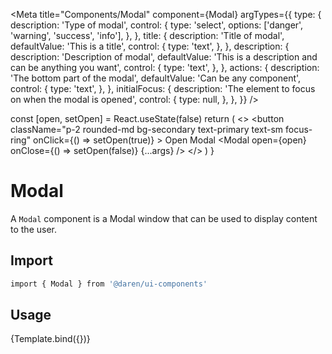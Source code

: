 
<Meta
  title="Components/Modal"
  component={Modal}
  argTypes={{
    type: {
      description: 'Type of modal',
      control: {
        type: 'select',
        options: ['danger', 'warning', 'success', 'info'],
      },
    },
    title: {
      description: 'Title of modal',
      defaultValue: 'This is a title',
      control: {
        type: 'text',
      },
    },
    description: {
      description: 'Description of modal',
      defaultValue: 'This is a description and can be anything you want',
      control: {
        type: 'text',
      },
    },
    actions: {
      description: 'The bottom part of the modal',
      defaultValue: 'Can be any component',
      control: {
        type: 'text',
      },
    },
    initialFocus: {
      description: 'The element to focus on when the modal is opened',
      control: {
        type: null,
      },
    },
  }}
/>

  const [open, setOpen] = React.useState(false)
  return (
    <>
      <button
        className="p-2 rounded-md bg-secondary text-primary text-sm focus-ring"
        onClick={() => setOpen(true)}
      >
        Open Modal
      </button>
      <Modal open={open} onClose={() => setOpen(false)} {...args} />
    </>
  )
}

# Modal

A `Modal` component is a Modal window that can be used to display content to the
user.

<Actions packageName="modal" />

## Import

```bash
import { Modal } from '@daren/ui-components'
```

## Usage

<Canvas>
  <Story name="usage">{Template.bind({})}</Story>
</Canvas>

<ArgsTable story="usage" />
